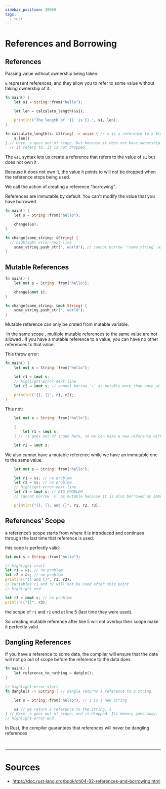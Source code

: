 ```yaml
---
sidebar_position: 20000
tags:
  - rust
---
```


# References and Borrowing

## References

Passing value without ownership being taken.

`&` represent references, and they allow you to refer to some value without taking ownership of it.

```rust title= showLineNumbers
fn main() {
    let s1 = String::from("hello");

    let len = calculate_length(&s1);

    println!("The length of '{}' is {}.", s1, len);
}

fn calculate_length(s: &String) -> usize { // s is a reference to a String
    s.len()
} // Here, s goes out of scope. But because it does not have ownership of what
  // it refers to, it is not dropped.
```

The `&s1` syntax lets us create a reference that refers to the value of `s1` but <Color color="var(--secondary-font-color)"> does not own it </Color>.

Because it does not own it, the value it <Color color="var(--primary-font-color)"> points to </Color> will not be dropped when the reference stops being used.

<Admonition type="info" title="info">

We call the action of creating a reference "borrowing".

</Admonition>

References are immutable by default. You can't modify the value that you have borrowed

```rust title= showLineNumbers
fn main() {
    let s = String::from("hello");

    change(&s);
}

fn change(some_string: &String) {
  // highlight-error-next-line
    some_string.push_str(", world"); // cannot borrow `*some_string` as mutable, as it is behind a `&` reference
}
```

## Mutable References

```rust title= showLineNumbers
fn main() {
    let mut s = String::from("hello");

    change(&mut s);
}

fn change(some_string: &mut String) {
    some_string.push_str(", world");
}
```

<Admonition type="info" title="info">

Mutable reference can only be crated from mutable variable.

</Admonition>

&#8203;<Color color="var(--primary-font-color)"> In the same scope </Color>, <Color color="var(--secondary-font-color)"> multiple mutable references to the same value are not allowed </Color>.
If you have a mutable reference to a value, you can have no other references to that value.

This throw error:

```rust title= showLineNumbers
fn main() {
    let mut s = String::from("hello");

    let r1 = &mut s;
    // highlight-error-next-line
    let r2 = &mut s; // cannot borrow `s` as mutable more than once at a time

    println!("{}, {}", r1, r2);
}
```

This not:

```rust title= showLineNumbers
    let mut s = String::from("hello");

    {
        let r1 = &mut s;
    } // r1 goes out of scope here, so we can make a new reference with no problems.

    let r2 = &mut s;

```

We also cannot have a mutable reference while we have an immutable one to the same value.

```rust title= showLineNumbers
    let mut s = String::from("hello");

    let r1 = &s; // no problem
    let r2 = &s; // no problem
    // highlight-error-next-line
    let r3 = &mut s; // BIG PROBLEM
    // cannot borrow `s` as mutable because it is also borrowed as immutable

    println!("{}, {}, and {}", r1, r2, r3);

```

## References' Scope

a reference’s scope starts from where it is introduced and continues through the last time that reference is used.

this code is perfectly valid:

```rust title= showLineNumbers
let mut s = String::from("hello");

// highlight-start
let r1 = &s; // no problem
let r2 = &s; // no problem
println!("{} and {}", r1, r2);
// variables r1 and r2 will not be used after this point
// highlight-end

let r3 = &mut s; // no problem
println!("{}", r3);
```

the scope of `r1` and `r2` end at line 5 (last time they were used).

So creating mutable reference after line 5 will not overlop their scope make it perfectly valid.

## Dangling References

If you have a reference to some data, the compiler will ensure that the data will not go out of scope before the reference to the data does.

```rust title= showLineNumbers
fn main() {
    let reference_to_nothing = dangle();
}

// highlight-error-start
fn dangle() -> &String { // dangle returns a reference to a String

    let s = String::from("hello"); // s is a new String

    &s // we return a reference to the String, s
} // Here, s goes out of scope, and is dropped. Its memory goes away.
// highlight-error-end
```

<Admonition type="info" title="info">

In Rust, the compiler guarantees that references will never be dangling references

</Admonition>

<br />

---

# Sources

- https://doc.rust-lang.org/book/ch04-02-references-and-borrowing.html
